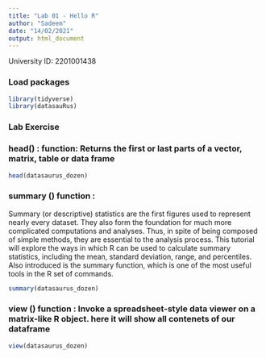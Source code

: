 ```yaml
---
title: "Lab 01 - Hello R"
author: "Sadeem"
date: "14/02/2021"
output: html_document
---
```


University ID: 2201001438

### Load packages

```r
library(tidyverse) 
library(datasauRus)
```


### Lab Exercise
### head() : function: Returns the first or last parts of a vector, matrix, table or data frame 
```r
head(datasaurus_dozen)
```

### summary () function : 
Summary (or descriptive) statistics are the first figures used to represent nearly every dataset. They also form the foundation for much more complicated computations and analyses. Thus, in spite of being composed of simple methods, they are essential to the analysis process. This tutorial will explore the ways in which R can be used to calculate summary statistics, including the mean, standard deviation, range, and percentiles. Also introduced is the summary function, which is one of the most useful tools in the R set of commands.


```r
summary(datasaurus_dozen)
```

### view () function : Invoke a spreadsheet-style data viewer on a matrix-like R object. here it will show all contenets of our dataframe

```r
view(datasaurus_dozen)
```
